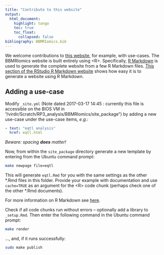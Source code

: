 ```yaml
---
title: "Contribute to this website"
output: 
  html_document:
    highlight: tango
    toc: true
    toc_float:
      collapsed: false
bibliography: BBMRIomics.bib
---
```


We welcome contributions to 
[this website](bios-vm.bbmrirp3-lumc.surf-hosted.nl/BBMRIomics/), for example, 
with use-cases. The BBMRIomics website is built entirely
using \<R\>. Specifically, [R\ Markdown](http://rmarkdown.rstudio.com/) is used
to generate the complete website from a few R\ Markdown files. [This section of
the RStudio R\ Markdown website](http://rmarkdown.rstudio.com/rmarkdown_websites.html)
shows how easy it is to generate a website using R\ Markdown.


## Adding a use-case ##

Modify `_site.yml` (Note dated 2017-03-17 14:45 : currently this file is accessible
on the BIOS VM in "/virdir/Scratch/RP3_analysis/BBMRIomics/site_package") by adding
a new use-case under the use-case items, *e.g.*: 

```yaml
- text: "eqtl analysis"
  href: eqtl.html
```
  
*Beware: spacing **does** matter!*

Now, from within the `site_package` directory generate a new template by entering
from the Ubuntu command prompt:

```bash
make newpage file=eqtl
```

This will generate `eqtl.Rmd` for you with the same settings as the other \*.Rmd
files in this folder. Provide your example with documentation and use `cache=TRUE`
as an argument for the \<R\> code chunk (perhaps check one of the other \*.Rmd
documents).

For more information on R\ Markdown see [here](http://rmarkdown.rstudio.com/).

Check if all code chunks run without errors -- optionally add a library to
`_setup.Rmd`. Then enter the following command in the Ubuntu command prompt:

```bash
make render
```

..., and, if it runs successfully:

```bash
sudo make publish
```


